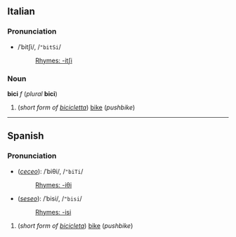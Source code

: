 ==Italian== 
===Pronunciation===
*/ˈbitʃi/, /<tt>"bitSi</tt>/
*:[[Rhymes:Italian:-itʃi|Rhymes: -itʃi]]

===Noun===
'''bici''' ''f'' (''plural'' '''bici''')

#(''short form of [[bicicletta]]'') [[bike]] (''pushbike'')

----

==Spanish==
===Pronunciation===
*(''[[ceceo]]''): /ˈbiθi/, /<tt>"biTi</tt>/
*:[[Rhymes:Spanish:-iθi|Rhymes: -iθi]]
*(''[[seseo]]''): /ˈbisi/, /<tt>"bisi</tt>/
*:[[Rhymes:Spanish:-isi|Rhymes: -isi]]

#(''short form of [[bicicleta]]'') [[bike]] (''pushbike'')